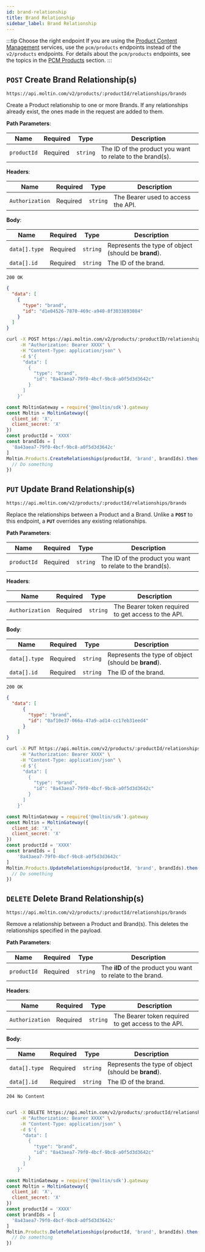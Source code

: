 ```yaml
---
id: brand-relationship
title: Brand Relationship
sidebar_label: Brand Relationship
---
```


:::tip Choose the right endpoint
If you are using the [Product Content Management](../../../../concepts/product-content-management.md) services, use the `pcm/products` endpoints instead of the `v2/products` endpoints. For details about the `pcm/products` endpoints, see the topics in the [PCM Products](../../../pcm/products/index.md) section.
:::

## `POST` Create Brand Relationship(s)

```http
https://api.moltin.com/v2/products/:productId/relationships/brands
```

Create a Product relationship to one or more Brands.  If any relationships already exist, the ones made in the request are added to them.

<!--DOCUSAURUS_CODE_TABS-->

<!-- Request -->

**Path Parameters**:

| Name | Required | Type | Description |
| --- | --- | --- | --- |
| `productId` | Required | `string` | The ID of the product you want to relate to the brand(s). |

**Headers**:

| Name | Required | Type | Description |
| --- | --- | --- | --- |
| `Authorization` | Required | `string` | The Bearer used to access the API. |

**Body**:

| Name | Required | Type | Description |
| --- | --- | --- | --- |
| `data[].type` | Required | `string` | Represents the type of object (should be **brand**). |
| `data[].id` | Required | `string` | The ID of the brand. |


<!-- Response -->

`200 OK`

```json
{
  "data": [
    {
      "type": "brand",
      "id": "d1e04526-7870-469c-a940-8f3033893084"
    }
  ]
}
```

<!--END_DOCUSAURUS_CODE_TABS-->

<!--DOCUSAURUS_CODE_TABS-->

<!--cURL-->

```bash
curl -X POST https://api.moltin.com/v2/products/:productID/relationships/brands \
     -H "Authorization: Bearer XXXX" \
     -H "Content-Type: application/json" \
     -d $'{
      "data": [
        {
          "type": "brand",
          "id": "8a43aea7-79f0-4bcf-9bc8-a0f5d3d3642c"
        }
      ]
    }'
```

<!--JavaScript SDK-->

```javascript
const MoltinGateway = require('@moltin/sdk').gateway
const Moltin = MoltinGateway({
  client_id: 'X',
  client_secret: 'X'
})
const productId = 'XXXX'
const brandIds = [
  '8a43aea7-79f0-4bcf-9bc8-a0f5d3d3642c'
]
Moltin.Products.CreateRelationships(productId, 'brand', brandIds).then((relationships) => {
  // Do something
})
```

<!--END_DOCUSAURUS_CODE_TABS-->

## `PUT` Update Brand Relationship(s)

```http
https://api.moltin.com/v2/products/:productId/relationships/brands
```

Replace the relationships between a Product and a Brand.  Unlike a **`POST`** to this endpoint, a **`PUT`** overrides any existing relationships.

<!--DOCUSAURUS_CODE_TABS-->

<!-- Request -->

**Path Parameters**:

| Name | Required | Type | Description |
| --- | --- | --- | --- |
| `productId` | Required | `string` | The ID of the product you want to relate to the brand(s). |

**Headers**:

| Name | Required | Type | Description |
| --- | --- | --- | --- |
| `Authorization` | Required | `string` | The Bearer token required to get access to the API. |

**Body**:

| Name | Required | Type | Description |
| --- | --- | --- | --- |
| `data[].type` | Required | `string` | Represents the type of object (should be **brand**). |
| `data[].id` | Required | `string` | The ID of the brand. |

<!-- Response -->

`200 OK`

```json
{
  "data": [
      {
        "type": "brand",
        "id": "0af10e37-066a-47a9-ad14-cc17eb31eed4"
      }
    ]
}
```

<!--END_DOCUSAURUS_CODE_TABS-->

<!--DOCUSAURUS_CODE_TABS-->

<!--cURL-->

```bash
curl -X PUT https://api.moltin.com/v2/products/:productId/relationships/brands \
     -H "Authorization: Bearer XXXX" \
     -H "Content-Type: application/json" \
     -d $'{
      "data": [
        {
          "type": "brand",
          "id": "8a43aea7-79f0-4bcf-9bc8-a0f5d3d3642c"
        }
      ]
    }'
```

<!--JavaScript SDK-->

```javascript
const MoltinGateway = require('@moltin/sdk').gateway
const Moltin = MoltinGateway({
  client_id: 'X',
  client_secret: 'X'
})
const productId = 'XXXX'
const brandIds = [
    '8a43aea7-79f0-4bcf-9bc8-a0f5d3d3642c'
]
Moltin.Products.UpdateRelationships(productId, 'brand', brandIds).then((relationships) => {
  // Do something
})
```

<!--END_DOCUSAURUS_CODE_TABS-->

## `DELETE` Delete Brand Relationship(s)

```http
https://api.moltin.com/v2/products/:productId/relationships/brands
```

Remove a relationship between a Product and Brand(s). This deletes the relationships specified in the payload.

<!--DOCUSAURUS_CODE_TABS-->

<!-- Request -->

**Path Parameters**:

| Name | Required | Type | Description |
| --- | --- | --- | --- |
| `productId` | Required | `string` | The **iID** of the product you want to relate to the brand. |

**Headers**:

| Name | Required | Type | Description |
| --- | --- | --- | --- |
| `Authorization` | Required | `string` | The Bearer token required to get access to the API. |

**Body**:

| Name | Required | Type | Description |
| --- | --- | --- | --- |
| `data[].type` | Required | `string` | Represents the type of object (should be **brand**). |
| `data[].id` | Required | `string` | The ID of the brand. |

<!-- Response -->

`204 No Content`

```json

```

<!--END_DOCUSAURUS_CODE_TABS-->

<!--DOCUSAURUS_CODE_TABS-->

<!--cURL-->

```bash
curl -X DELETE https://api.moltin.com/v2/products/:productId/relationships/brands \
     -H "Authorization: Bearer XXXX" \
     -H "Content-Type: application/json" \
     -d $'{
      "data": [
        {
          "type": "brand",
          "id": "8a43aea7-79f0-4bcf-9bc8-a0f5d3d3642c"
        }
      ]
    }'
```

<!--JavaScript SDK-->

```javascript
const MoltinGateway = require('@moltin/sdk').gateway
const Moltin = MoltinGateway({
  client_id: 'X',
  client_secret: 'X'
})
const productId = 'XXXX'
const brandIds = [
  '8a43aea7-79f0-4bcf-9bc8-a0f5d3d3642c'
]
Moltin.Products.DeleteRelationships(productId, 'brand', brandIds).then((relationships) => {
  // Do something
})
```

<!--END_DOCUSAURUS_CODE_TABS-->
